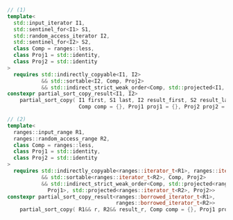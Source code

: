 ```cpp
// (1)
template<
  std::input_iterator I1,
  std::sentinel_for<I1> S1,
  std::random_access_iterator I2,
  std::sentinel_for<I2> S2,
  class Comp = ranges::less,
  class Proj1 = std::identity,
  class Proj2 = std::identity
>
  requires std::indirectly_copyable<I1, I2>
           && std::sortable<I2, Comp, Proj2>
           && std::indirect_strict_weak_order<Comp, std::projected<I1, Proj1>, std::projected<I2, Proj2>>
constexpr partial_sort_copy_result<I1, I2>
    partial_sort_copy( I1 first, S1 last, I2 result_first, S2 result_last,
                       Comp comp = {}, Proj1 proj1 = {}, Proj2 proj2 = {} );

// (2)
template<
  ranges::input_range R1,
  ranges::random_access_range R2,
  class Comp = ranges::less,
  class Proj1 = std::identity,
  class Proj2 = std::identity
>
  requires std::indirectly_copyable<ranges::iterator_t<R1>, ranges::iterator_t<R2>>
           && std::sortable<ranges::iterator_t<R2>, Comp, Proj2>
           && std::indirect_strict_weak_order<Comp, std::projected<ranges::iterator_t<R1>,
             Proj1>, std::projected<ranges::iterator_t<R2>, Proj2>>
constexpr partial_sort_copy_result<ranges::borrowed_iterator_t<R1>,
                                   ranges::borrowed_iterator_t<R2>>
    partial_sort_copy( R1&& r, R2&& result_r, Comp comp = {}, Proj1 proj1 = {}, Proj2 proj2 = {} );
```

